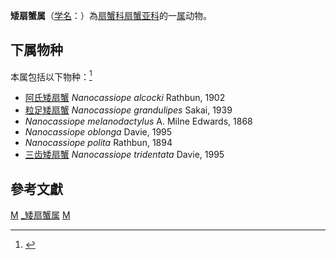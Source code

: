 {{Automatic taxobox
| taxon = Nanocassiope
| authority = Guinot, 1967
}}
'''矮扇蟹属'''（[[学名|学名]]：{{lang|la|''Nanocassiope''}}）為[[扇蟹科|扇蟹科]][[扇蟹亚科|扇蟹亚科]]的一[[属|属]]动物。

==下属物种==
本属包括以下物种：<ref>{{cite web |title=Nanocassiope Guinot, 1967 |url=https://www.gbif.org/species/2227870 |website=GBIF}}</ref>
* [[阿氏矮扇蟹|阿氏矮扇蟹]] ''Nanocassiope alcocki'' Rathbun, 1902
* [[粒足矮扇蟹|粒足矮扇蟹]] ''Nanocassiope grandulipes'' Sakai, 1939
* ''Nanocassiope melanodactylus'' A. Milne Edwards, 1868
* ''Nanocassiope oblonga'' Davie, 1995
* ''Nanocassiope polita'' Rathbun, 1894
* [[三齿矮扇蟹|三齿矮扇蟹]] ''Nanocassiope tridentata'' Davie, 1995

==參考文獻==
{{reflist}}

{{taxonbar}}

[[Category:_扇蟹科|M]]
[[Category:_矮扇蟹属|]]
[[Category:_1967年描述的分类群|M]]